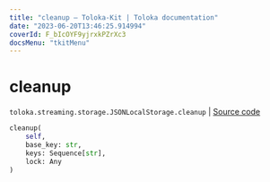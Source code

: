 ```yaml
---
title: "cleanup — Toloka-Kit | Toloka documentation"
date: "2023-06-20T13:46:25.914994"
coverId: F_bIcOYF9yjrxkPZrXc3
docsMenu: "tkitMenu"
---
```


# cleanup

`toloka.streaming.storage.JSONLocalStorage.cleanup` | [Source code](https://github.com/Toloka/toloka-kit/blob/v1.2.0/src/streaming/storage.py#L131)

```python
cleanup(
    self,
    base_key: str,
    keys: Sequence[str],
    lock: Any
)
```